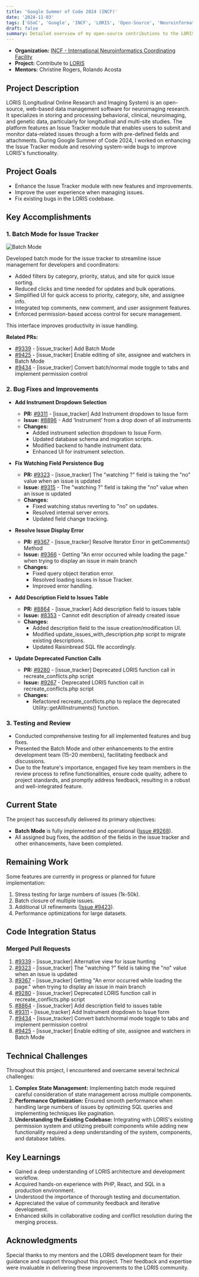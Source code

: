 ```yaml
---
title: 'Google Summer of Code 2024 (INCF)'
date: '2024-11-03'
tags: ['GSoC', 'Google', 'INCF', 'LORIS', 'Open-Source', 'Neuroinformatics']
draft: false
summary: Detailed overview of my open-source contributions to the LORIS project at McGill Centre for Integrative Neuroscience during Google Summer of Code 2024.
---
```


- **Organization:** [INCF - International Neuroinformatics Coordinating Facility](https://www.incf.org/)
- **Project:** Contribute to [LORIS](https://loris.ca/)
- **Mentors:** Christine Rogers, Rolando Acosta

## Project Description

LORIS (Longitudinal Online Research and Imaging System) is an open-source, web-based data management software for neuroimaging research. It specializes in storing and processing behavioral, clinical, neuroimaging, and genetic data, particularly for longitudinal and multi-site studies. The platform features an Issue Tracker module that enables users to submit and monitor data-related issues through a form with pre-defined fields and attachments. During Google Summer of Code 2024, I worked on enhancing the Issue Tracker module and resolving system-wide bugs to improve LORIS's functionality.

## Project Goals

- Enhance the Issue Tracker module with new features and improvements.
- Improve the user experience when managing issues.
- Fix existing bugs in the LORIS codebase.

## Key Accomplishments

### 1. Batch Mode for Issue Tracker

![Batch Mode](/static/images/batch-mode.png)

Developed batch mode for the issue tracker to streamline issue management for developers and coordinators:

- Added filters by category, priority, status, and site for quick issue sorting.
- Reduced clicks and time needed for updates and bulk operations.
- Simplified UI for quick access to priority, category, site, and assignee info.
- Integrated top comments, new comment, and user assignment features.
- Enforced permission-based access control for secure management.

This interface improves productivity in issue handling.

**Related PRs:**

- [#9339](https://github.com/aces/Loris/pull/9339) - [issue_tracker] Add Batch Mode
- [#9425](https://github.com/aces/Loris/pull/9425) - [issue_tracker] Enable editing of site, assignee and watchers in Batch Mode
- [#9434](https://github.com/aces/Loris/pull/9434) - [issue_tracker] Convert batch/normal mode toggle to tabs and implement permission control

### 2. Bug Fixes and Improvements

- **Add Instrument Dropdown Selection**

  - **PR:** [#9311](https://github.com/aces/Loris/pull/9311) - [issue_tracker] Add Instrument dropdown to Issue form
  - **Issue:** [#8896](https://github.com/aces/Loris/issues/8896) - Add ‘Instrument’ from a drop down of all instruments
  - **Changes:**
    - Added instrument selection dropdown to Issue Form.
    - Updated database schema and migration scripts.
    - Modified backend to handle instrument data.
    - Enhanced UI for instrument selection.

- **Fix Watching Field Persistence Bug**

  - **PR:** [#9323](https://github.com/aces/Loris/pull/9323) - [issue_tracker] The "watching ?" field is taking the "no" value when an issue is updated
  - **Issue:** [#9315](https://github.com/aces/Loris/issues/9315) - The "watching ?" field is taking the "no" value when an issue is updated
  - **Changes:**
    - Fixed watching status reverting to "no" on updates.
    - Resolved internal server errors.
    - Updated field change tracking.

- **Resolve Issue Display Error**

  - **PR:** [#9367](https://github.com/aces/Loris/pull/9367) - [issue_tracker] Resolve Iterator Error in getComments() Method
  - **Issue:** [#9366](https://github.com/aces/Loris/issues/9366) - Getting "An error occurred while loading the page." when trying to display an issue in main branch
  - **Changes:**
    - Fixed query object iteration error.
    - Resolved loading issues in Issue Tracker.
    - Improved error handling.

- **Add Description Field to Issues Table**

  - **PR:** [#8864](https://github.com/aces/Loris/pull/8864) - [issue_tracker] Add description field to issues table
  - **Issue:** [#8353](https://github.com/aces/Loris/issues/8353) - Cannot edit description of already created issue
  - **Changes:**
    - Added description field to the issue creation/modification UI.
    - Modified update_issues_with_description.php script to migrate existing descriptions.
    - Updated Raisinbread SQL file accordingly.

- **Update Deprecated Function Calls**

  - **PR:** [#9280](https://github.com/aces/Loris/pull/9280) - [issue_tracker] Deprecated LORIS function call in recreate_conflicts.php script
  - **Issue:** [#9267](https://github.com/aces/Loris/issues/9267) - Deprecated LORIS function call in recreate_conflicts.php script
  - **Changes:**
    - Refactored recreate_conflicts.php to replace the deprecated Utility::getAllInstruments() function.

### 3. Testing and Review

- Conducted comprehensive testing for all implemented features and bug fixes.
- Presented the Batch Mode and other enhancements to the entire development team (15–20 members), facilitating feedback and discussions.
- Due to the feature's importance, engaged five key team members in the review process to refine functionalities, ensure code quality, adhere to project standards, and promptly address feedback, resulting in a robust and well-integrated feature.

## Current State

The project has successfully delivered its primary objectives:

- **Batch Mode** is fully implemented and operational ([Issue #9268](https://github.com/aces/Loris/issues/9268)).
- All assigned bug fixes, the addition of the fields in the issue tracker and other enhancements, have been completed.

## Remaining Work

Some features are currently in progress or planned for future implementation:

1. Stress testing for large numbers of issues (1k-50k).
2. Batch closure of multiple issues.
3. Additional UI refinements ([Issue #9423](https://github.com/aces/Loris/issues/9423)).
4. Performance optimizations for large datasets.

## Code Integration Status

### Merged Pull Requests

1. [#9339](https://github.com/aces/Loris/pull/9339) - [issue_tracker] Alternative view for issue hunting
2. [#9323](https://github.com/aces/Loris/pull/9323) - [issue_tracker] The "watching ?" field is taking the "no" value when an issue is updated
3. [#9367](https://github.com/aces/Loris/pull/9367) - [issue_tracker] Getting "An error occurred while loading the page." when trying to display an issue in main branch
4. [#9280](https://github.com/aces/Loris/pull/9280) - [issue_tracker] Deprecated LORIS function call in recreate_conflicts.php script
5. [#8864](https://github.com/aces/Loris/pull/8864) - [issue_tracker] Add description field to issues table
6. [#9311](https://github.com/aces/Loris/pull/9311) - [issue_tracker] Add Instrument dropdown to Issue form
7. [#9434](https://github.com/aces/Loris/pull/9434) - [issue_tracker] Convert batch/normal mode toggle to tabs and implement permission control
8. [#9425](https://github.com/aces/Loris/pull/9425) - [issue_tracker] Enable editing of site, assignee and watchers in Batch Mode

## Technical Challenges

Throughout this project, I encountered and overcame several technical challenges:

1. **Complex State Management:** Implementing batch mode required careful consideration of state management across multiple components.
2. **Performance Optimization:** Ensured smooth performance when handling large numbers of issues by optimizing SQL queries and implementing techniques like pagination.
3. **Understanding the Existing Codebase:** Integrating with LORIS's existing permission system and utilizing prebuilt components while adding new functionality required a deep understanding of the system, components, and database tables.

## Key Learnings

- Gained a deep understanding of LORIS architecture and development workflow.
- Acquired hands-on experience with PHP, React, and SQL in a production environment.
- Understood the importance of thorough testing and documentation.
- Appreciated the value of community feedback and iterative development.
- Enhanced skills in collaborative coding and conflict resolution during the merging process.

## Acknowledgments

Special thanks to my mentors and the LORIS development team for their guidance and support throughout this project. Their feedback and expertise were invaluable in delivering these improvements to the LORIS community.
